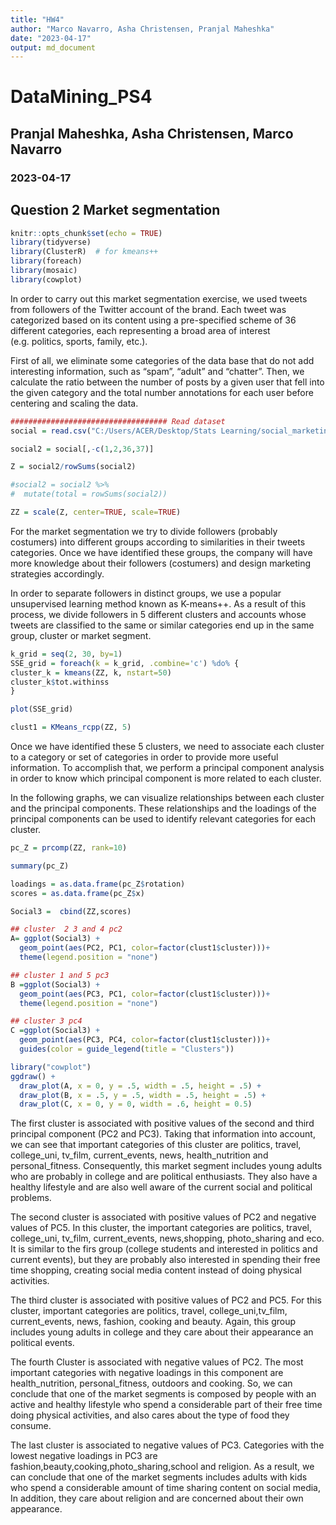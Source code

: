```yaml
---
title: "HW4"
author: "Marco Navarro, Asha Christensen, Pranjal Maheshka"
date: "2023-04-17"
output: md_document
---
```


# DataMining_PS4

## Pranjal Maheshka, Asha Christensen, Marco Navarro
### 2023-04-17

## Question 2 Market segmentation

```r
knitr::opts_chunk$set(echo = TRUE)
library(tidyverse)
library(ClusterR)  # for kmeans++
library(foreach)
library(mosaic)
library(cowplot)
```

In order to carry out this market segmentation exercise, we used tweets from followers of the Twitter account of the brand. Each tweet was categorized based on its content using a pre-specified scheme of 36 different categories, each representing a broad area of interest (e.g. politics, sports, family, etc.).

First of all, we eliminate some categories of the data base that do not add interesting information, such as "spam", "adult" and "chatter". Then, we calculate the ratio between the number of posts by a given user that fell into the given category and the total number annotations for each user before centering and scaling the data.

```r
################################### Read dataset
social = read.csv("C:/Users/ACER/Desktop/Stats Learning/social_marketing.csv")

social2 = social[,-c(1,2,36,37)]

Z = social2/rowSums(social2)

#social2 = social2 %>%
#  mutate(total = rowSums(social2))

ZZ = scale(Z, center=TRUE, scale=TRUE)

```

For the market segmentation we try to divide followers (probably costumers) into different groups according to similarities in their tweets categories. Once we have identified these groups, the company will have more knowledge about their followers (costumers) and design marketing strategies accordingly.

In order to separate followers in distinct groups, we use a popular unsupervised learning method known as K-means++. As a result of this process, we divide followers in 5 different clusters and accounts whose tweets are classified to the same or similar categories end up in the same group, cluster or market segment. 

```r
k_grid = seq(2, 30, by=1)
SSE_grid = foreach(k = k_grid, .combine='c') %do% {
cluster_k = kmeans(ZZ, k, nstart=50)
cluster_k$tot.withinss
}

plot(SSE_grid)
```

```r
clust1 = KMeans_rcpp(ZZ, 5)
```

Once we have identified these 5 clusters, we need to associate each cluster to a category or set of categories in order to provide more useful information. To accomplish that, we perform a principal component analysis in order to know which principal component is more related to each cluster.

In the following graphs, we can visualize relationships between each cluster and the principal components. These relationships and the loadings of the principal components can be used to identify relevant categories for each cluster.

```r
pc_Z = prcomp(ZZ, rank=10)

summary(pc_Z)

loadings = as.data.frame(pc_Z$rotation)
scores = as.data.frame(pc_Z$x)

Social3 =  cbind(ZZ,scores)
```

```r
## cluster  2 3 and 4 pc2
A= ggplot(Social3) + 
  geom_point(aes(PC2, PC1, color=factor(clust1$cluster)))+
  theme(legend.position = "none")

## cluster 1 and 5 pc3
B =ggplot(Social3) + 
  geom_point(aes(PC3, PC1, color=factor(clust1$cluster)))+
  theme(legend.position = "none")

## cluster 3 pc4
C =ggplot(Social3) + 
  geom_point(aes(PC3, PC4, color=factor(clust1$cluster)))+
  guides(color = guide_legend(title = "Clusters"))

library("cowplot")
ggdraw() +
  draw_plot(A, x = 0, y = .5, width = .5, height = .5) +
  draw_plot(B, x = .5, y = .5, width = .5, height = .5) +
  draw_plot(C, x = 0, y = 0, width = .6, height = 0.5)
```

The first cluster is associated with positive values of the second and third principal component (PC2 and PC3). Taking that information into account, we can see that important categories of this cluster are politics, travel, college_uni, tv_film, current_events, news, health_nutrition and personal_fitness. Consequently, this market segment includes young adults who are probably in college and are  political enthusiasts. They also have a healthy lifestyle and are also well aware of the current social and political problems.

The second cluster is associated with positive values of PC2 and negative values of PC5. In this cluster, the important categories are politics, travel, college_uni, tv_film, current_events, news,shopping, photo_sharing and eco. It is similar to the firs group (college students and interested in politics and current events), but they are probably also interested in spending their free time shopping, creating social media content instead of doing physical activities. 

The third cluster is associated with positive values of PC2 and PC5. For this cluster, important categories are politics, travel, college_uni,tv_film, current_events, news, fashion, cooking and beauty. Again, this group includes young adults in college and they care about their appearance an political events. 

The fourth Cluster is associated with negative values of PC2. The most important categories with negative loadings in this component are health_nutrition, personal_fitness, outdoors and cooking. So, we can conclude that one of the market segments is composed by people with an active and healthy lifestyle who spend a considerable part of their free time doing physical activities, and also cares about the type of food they consume.

The last cluster is associated to negative values of PC3. Categories with the lowest negative loadings in PC3 are fashion,beauty,cooking,photo_sharing,school and religion. As a result, we can conclude that one of the market segments includes adults with kids who spend a considerable amount of time sharing content on social media, In addition, they care about religion and are concerned about their own appearance.